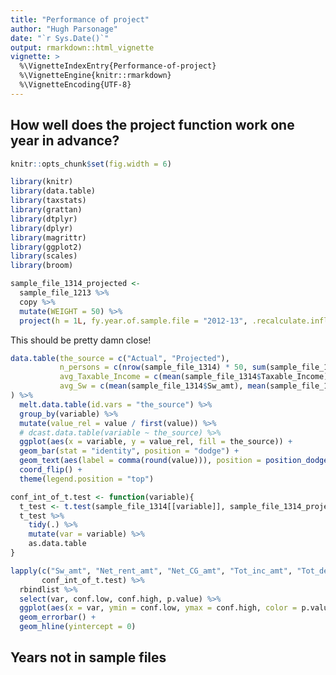 ```yaml
---
title: "Performance of project"
author: "Hugh Parsonage"
date: "`r Sys.Date()`"
output: rmarkdown::html_vignette
vignette: >
  %\VignetteIndexEntry{Performance-of-project}
  %\VignetteEngine{knitr::rmarkdown}
  %\VignetteEncoding{UTF-8}
---
```


## How well does the project function work one year in advance?

```r
knitr::opts_chunk$set(fig.width = 6)
```

```r
library(knitr)
library(data.table)
library(taxstats)
library(grattan)
library(dtplyr)
library(dplyr)
library(magrittr)
library(ggplot2)
library(scales)
library(broom)
```

```r
sample_file_1314_projected <- 
  sample_file_1213 %>%
  copy %>%
  mutate(WEIGHT = 50) %>%
  project(h = 1L, fy.year.of.sample.file = "2012-13", .recalculate.inflators = TRUE) %>% .[]
```

This should be pretty damn close!

```r
data.table(the_source = c("Actual", "Projected"),
           n_persons = c(nrow(sample_file_1314) * 50, sum(sample_file_1314_projected$WEIGHT)), 
           avg_Taxable_Income = c(mean(sample_file_1314$Taxable_Income), mean(sample_file_1314_projected$Taxable_Income)),
           avg_Sw = c(mean(sample_file_1314$Sw_amt), mean(sample_file_1314_projected$Sw_amt))
) %>% 
  melt.data.table(id.vars = "the_source") %>%
  group_by(variable) %>%
  mutate(value_rel = value / first(value)) %>%
  # dcast.data.table(variable ~ the_source) %>%
  ggplot(aes(x = variable, y = value_rel, fill = the_source)) + 
  geom_bar(stat = "identity", position = "dodge") + 
  geom_text(aes(label = comma(round(value))), position = position_dodge(width = 0.9), hjust = 1.02) + 
  coord_flip() + 
  theme(legend.position = "top")
```

```r
conf_int_of_t.test <- function(variable){
  t_test <- t.test(sample_file_1314[[variable]], sample_file_1314_projected[[variable]])
  t_test %>%
    tidy(.) %>%
    mutate(var = variable) %>%
    as.data.table
}

lapply(c("Sw_amt", "Net_rent_amt", "Net_CG_amt", "Tot_inc_amt", "Tot_ded_amt", "Taxable_Income"), 
       conf_int_of_t.test) %>%
  rbindlist %>%
  select(var, conf.low, conf.high, p.value) %>%
  ggplot(aes(x = var, ymin = conf.low, ymax = conf.high, color = p.value > 0.05)) + 
  geom_errorbar() + 
  geom_hline(yintercept = 0)
```

## Years not in sample files






